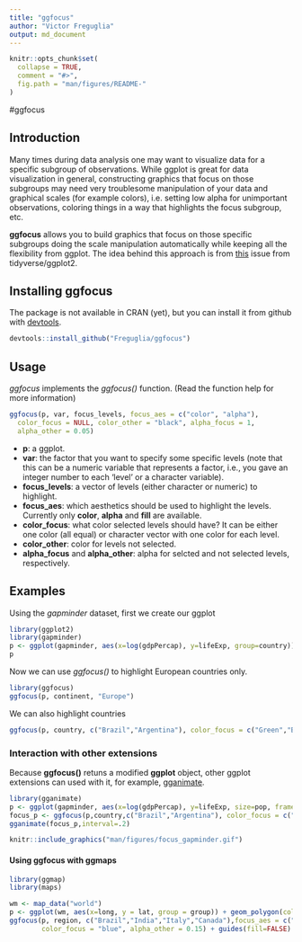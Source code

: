 ```yaml
---
title: "ggfocus"
author: "Victor Freguglia"
output: md_document
---
```


```r
knitr::opts_chunk$set(
  collapse = TRUE,
  comment = "#>",
  fig.path = "man/figures/README-"
)
```
#ggfocus

## Introduction

Many times during data analysis one may want to visualize data for a specific subgroup of observations. While ggplot is great for data visualization in general, constructing graphics that focus on those subgroups may need very troublesome manipulation of your data and graphical scales (for example colors), i.e. setting low alpha for unimportant observations, coloring things in a way that highlights the focus subgroup, etc.

**ggfocus** allows you to build graphics that focus on those specific subgroups doing the scale manipulation automatically while keeping all the flexibility from ggplot. The idea behind this approach is from [this](https://github.com/tidyverse/ggplot2/issues/2627) issue from tidyverse/ggplot2.


## Installing ggfocus

The package is not available in CRAN (yet), but you can install it from github with [devtools](https://github.com/hadley/devtools).

```r
devtools::install_github("Freguglia/ggfocus")
```

## Usage 

*ggfocus* implements the *ggfocus()* function. (Read the function help for more information)

```r
ggfocus(p, var, focus_levels, focus_aes = c("color", "alpha"),
  color_focus = NULL, color_other = "black", alpha_focus = 1,
  alpha_other = 0.05)
```

- **p**: a ggplot.
- **var**: the factor that you want to specify some specific levels (note that this can be a numeric variable that represents a factor, i.e., you gave an integer number to each 'level' or a character variable).
- **focus_levels**: a vector of levels (either character or numeric) to highlight.
- **focus_aes**: which aesthetics should be used to highlight the levels. Currently only **color**, **alpha** and **fill** are available.
- **color_focus**: what color selected levels should have? It can be either one color (all equal) or character vector with one color for each level.
- **color_other**: color for levels not selected.
- **alpha_focus** and **alpha_other**: alpha for selcted and not selected levels, respectively.


## Examples

Using the *gapminder* dataset, first we create our ggplot
```r
library(ggplot2)
library(gapminder)
p <- ggplot(gapminder, aes(x=log(gdpPercap), y=lifeExp, group=country)) + geom_line()
p
```

Now we can use *ggfocus()* to highlight European countries only.

```r
library(ggfocus)
ggfocus(p, continent, "Europe")
```

We can also highlight countries

```r
ggfocus(p, country, c("Brazil","Argentina"), color_focus = c("Green","Blue"))
```

### Interaction with other extensions
Because **ggfocus()** retuns a modified **ggplot** object, other ggplot extensions can used with it, for example, [gganimate](https://github.com/dgrtwo/gganimate).

```r
library(gganimate)
p <- ggplot(gapminder, aes(x=log(gdpPercap), y=lifeExp, size=pop, frame=year)) + geom_point()
focus_p <- ggfocus(p,country,c("Brazil","Argentina"), color_focus = c("Green","Blue"))
gganimate(focus_p,interval=.2)
```
```r
knitr::include_graphics("man/figures/focus_gapminder.gif")
```

#### Using ggfocus with ggmaps

```r
library(ggmap)
library(maps)

wm <- map_data("world")
p <- ggplot(wm, aes(x=long, y = lat, group = group)) + geom_polygon(color="black") + theme_void()
ggfocus(p, region, c("Brazil","India","Italy","Canada"),focus_aes = c("fill","alpha"),
        color_focus = "blue", alpha_other = 0.15) + guides(fill=FALSE)
```

